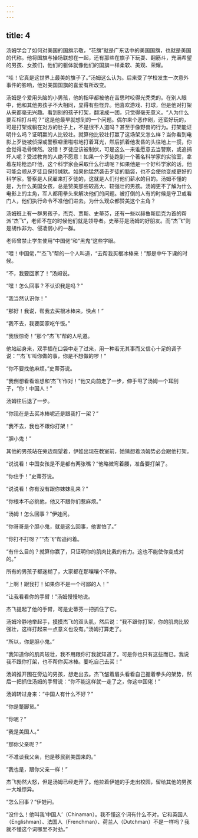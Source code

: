 ```yaml
---
---
---
```

title: 4
---



汤姆学会了如何对美国的国旗示敬，“花旗”就是广东话中的美国国旗，也就是美国的代称。他将国旗与操场联想在一起，还有那些在旗子下玩耍、翻筋斗，充满希望的男孩、女孩们，他们的躯体就像他们的国旗一样柔软、美观、荣耀。

“哇！它真是这世界上最美的旗子了。”汤姆这么认为。后来受了学校发生一次意外事件的影响，他对美国国旗的喜爱有所改变。

汤姆是个爱用头脑的小男孩，他的指甲都被他在苦思时咬得光秃秃的。在别人眼中，他和其他男孩子不大相同，显得有些怪异。他喜欢游戏、打球，但是他对打架从来都毫无兴趣。看到别的孩子打架，翻滚成一团，只觉得毫无意义。“人为什么要互相打斗呢？”这是他最早就想到的一个问题。偶尔来个恶作剧，还蛮好玩的，可是打架或躺在对方的肚子上，不是很不人道吗？甚至于像野兽的行为。打架能证明什么吗？证明赢的人比较壮。就算他比较壮打赢了这场架又怎么样？当你看到电影上歹徒被侦探或警察噼里啪啦地打着耳光，然后抓着他发昏的头往地上一掼，你会觉得毛骨悚然。没错！歹徒应该被制伏，可是这么一来谁愿意去当警察，或追捕坏人呢？受过教育的人绝不愿意！如果一个歹徒跑到一个著名科学家的实验室，拿着左轮枪恐吓他，这个科学家会采取什么行动呢？如果他是一个好科学家的话，他可能会顺从歹徒且保持缄默。如果他猛然袭击歹徒的脑袋，也不会使他变成更好的科学家。警察是人民雇来打歹徒的，这就是人们付他们薪水的目的。汤姆不懂的是，为什么美国女孩，总是赞美那些较高大、较强壮的男孩。汤姆更不了解为什么电影上的主角，军人都用拳头来解决他们的问题。被打倒的人有的时候是守卫或看门人，他们执行命令不准他们进去。为什么观众都赞美这个主角？

汤姆班上有一群男孩子，杰克、贾斯、史蒂芬，还有一些以赫鲁斯屈克为首的帮派“杰飞”，老师不在的时候他们就是领导者。史蒂芬是汤姆的好朋友。而“杰飞”则是胡作非为、侵凌弱小的一群。

老师曾禁止学生使用“中国佬”和“黑鬼”这些字眼。

“喂！中国佬，”“杰飞”帮的一个人叫道，“去帮我买根冰棒来！”那是中午下课的时候。

“不，我要回家了！”汤姆说。

“嘿！怎么回事？不认识我是吗？”

“我当然认识你！”

“那好！我说，帮我去买根冰棒来，快点！”

“我不去，我要回家吃午饭。”

“我很惊奇！”那个“杰飞”帮的人吼道。

他站起身来，双手插在口袋中走了过来，用一种若无其事而又信心十足的调子说：“‘杰飞’叫你做的事，你是不想做的啰！”

“你不要找他麻烦。”史蒂芬说。

“我倒想看看谁想和‘杰飞’作对！”他又向前走了一步，伸手甩了汤姆一个耳刮子，“你！中国人！”

汤姆往后退了一步。

“你现在是去买冰棒呢还是跟我打一架？”

“我不去，我也不跟你打架！”

“胆小鬼！”

其他的男孩站在旁边观望着，伊娃出现在教室前，她猜想着汤姆势必会跟他打架。

“说说看！中国女孩是不是都有两张嘴？”他略微弯着腰，准备要打架了。

“你住手！”史蒂芬说。

“说说看！你有没有跟你妹妹乱来？”

“你根本不必挑他，他又不跟你们惹麻烦。”

“汤姆！怎么回事？”伊娃问。

“你哥哥是个胆小鬼，就是这么回事，他害怕了。”

“你打不打呀？”“杰飞”帮追问着。

“有什么目的？就算你赢了，只证明你的肌肉比我的有力。这也不能使你变成对的。”

所有的男孩子都迷糊了，大家都在那嚷嚷个不停。

“上啊！跟我打！如果你不是一个可鄙的人！”

“让我看看你的手臂！”汤姆慢慢地说。

杰飞提起了他的手臂，可是史蒂芬一把抓住了它。

汤姆冷静地举起手，摸摸杰飞的双头肌，然后说：“我不跟你打架，你的肌肉比较强壮，这样打起来一点意义也没有。”汤姆打算走了。

“所以，你是胆小鬼。”

“我知道你的肌肉较壮，我不用跟你打我就知道了。可是你也只有这些而已。我说我不跟你打架，也不帮你买冰棒。要吃自己去买！”

汤姆推开围在旁边的男孩，想走出去。杰飞皱着眉头看看自己握着拳头的架势，然后一把抓住汤姆的手臂说：“你不能这样就一走了之，你这中国佬！”

汤姆转过身来：“中国人有什么不好？”

“你是蹩脚货。”

“你呢？”

“我是美国人。”

“那你父亲呢？”

“不准谈我父亲，他是移民到美国来的。”

“我也是，跟你父亲一样！”

杰飞勃然大怒，但是汤姆已经走开了。他拉着伊娃的手走出校园，留给其他的男孩一大堆惊异。

“怎么回事？”伊娃问。

“没什么！他叫我‘中国人’（Chinaman）。我不懂这个词有什么不对。它和英国人（Englishman）、法国人（Frenchman）、荷兰人（Dutchman）不是一样吗？我就不懂这个词哪里不对劲。”